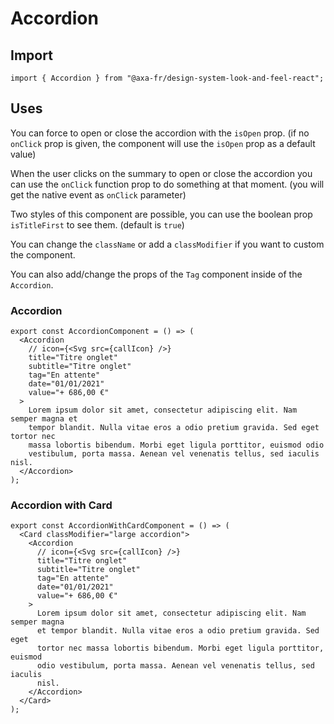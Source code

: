 
<Meta of={AccordionStories} name="Accordion" />

# Accordion

## Import

```tsx
import { Accordion } from "@axa-fr/design-system-look-and-feel-react";
```

## Uses

You can force to open or close the accordion with the `isOpen` prop. (if no `onClick` prop is given, the component will use the `isOpen` prop as a default value)

When the user clicks on the summary to open or close the accordion you can use the `onClick` function prop to do something at that moment. (you will get the native event as `onClick` parameter)

Two styles of this component are possible, you can use the boolean prop `isTitleFirst` to see them. (default is `true`)

You can change the `className` or add a `classModifier` if you want to custom the component.

You can also add/change the props of the `Tag` component inside of the `Accordion`.

### Accordion

```tsx
export const AccordionComponent = () => (
  <Accordion
    // icon={<Svg src={callIcon} />}
    title="Titre onglet"
    subtitle="Titre onglet"
    tag="En attente"
    date="01/01/2021"
    value="+ 686,00 €"
  >
    Lorem ipsum dolor sit amet, consectetur adipiscing elit. Nam semper magna et
    tempor blandit. Nulla vitae eros a odio pretium gravida. Sed eget tortor nec
    massa lobortis bibendum. Morbi eget ligula porttitor, euismod odio
    vestibulum, porta massa. Aenean vel venenatis tellus, sed iaculis nisl.
  </Accordion>
);
```

<Canvas of={AccordionStories.AccordionStory} />

<Controls of={AccordionStories.AccordionStory} />

### Accordion with Card

```tsx
export const AccordionWithCardComponent = () => (
  <Card classModifier="large accordion">
    <Accordion
      // icon={<Svg src={callIcon} />}
      title="Titre onglet"
      subtitle="Titre onglet"
      tag="En attente"
      date="01/01/2021"
      value="+ 686,00 €"
    >
      Lorem ipsum dolor sit amet, consectetur adipiscing elit. Nam semper magna
      et tempor blandit. Nulla vitae eros a odio pretium gravida. Sed eget
      tortor nec massa lobortis bibendum. Morbi eget ligula porttitor, euismod
      odio vestibulum, porta massa. Aenean vel venenatis tellus, sed iaculis
      nisl.
    </Accordion>
  </Card>
);
```

<Canvas of={AccordionStories.AccordionWithCardStory} />

<Controls of={AccordionStories.AccordionWithCardStory} />
